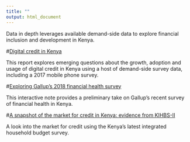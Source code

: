 ```yaml
---
title: ""
output: html_document
---
```


<div id="intro_band"> 

<div class="about">
Data in depth leverages available demand-side data to explore financial inclusion and development in Kenya.
</div> 

</div> 

<div class="row proj_band">

<div class="col-sm-5">
<div class="img_container" id = "proj1_img"> </div>
</div> 

<div class="col-sm-7" class = "proj_details">

#[Digital credit in Kenya](digitalcredit.html)

This report explores emerging questions about the growth, adoption and usage of digital credit in Kenya using a host of demand-side survey data, including a 2017 mobile phone survey. 

</div> 

</div> 

<div class = "row proj_band"> 

<div class="col-sm-5">
<div class="img_container" id = "proj2_img"> </div>
</div> 

<div class="col-sm-7" class = "proj_details">

#[Exploring Gallup's 2018 financial health survey](https://fsdkenya.shinyapps.io/gallup_global_financial_health/)

This interactive note provides a preliminary take on Gallup's recent survey of financial health in Kenya. 

</div> 

</div> 

<div class = "row proj_band"> 

<div class="col-sm-5">
<div class="img_container" id = "proj3_img"> </div>
</div> 

<div class="col-sm-7" class = "proj_details">

#[A snapshot of the market for credit in Kenya: evidence from KIHBS-II](https://fsdkenya.shinyapps.io/kihbs_credit/)

A look into the market for credit using the Kenya's latest integrated household budget survey. 

</div> 

</div> 